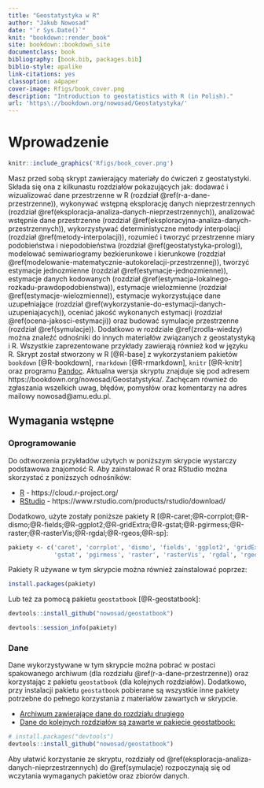 ```yaml
--- 
title: "Geostatystyka w R"
author: "Jakub Nowosad"
date: "`r Sys.Date()`"
knit: "bookdown::render_book"
site: bookdown::bookdown_site
documentclass: book
bibliography: [book.bib, packages.bib]
biblio-style: apalike
link-citations: yes
classoption: a4paper
cover-image: Rfigs/book_cover.png
description: "Introduction to geostatistics with R (in Polish)."
url: 'https\://bookdown.org/nowosad/Geostatystyka/'
---
```


# Wprowadzenie

```r
knitr::include_graphics('Rfigs/book_cover.png')
```

Masz przed sobą skrypt zawierający materiały do ćwiczeń z geostatystyki. Składa się ona z kilkunastu rozdziałów pokazujących jak: dodawać i wizualizować dane przestrzenne w R (rozdział \@ref(r-a-dane-przestrzenne)), wykonywać wstępną eksplorację danych nieprzestrzennych (rozdział \@ref(eksploracja-analiza-danych-nieprzestrzennych)), analizować wstępnie dane przestrzenne (rozdział \@ref(eksploracyjna-analiza-danych-przestrzennych)), wykorzystywać deterministyczne metody interpolacji (rozdział \@ref(metody-interpolacji)), rozumieć i tworzyć przestrzenne miary podobieństwa i niepodobieństwa (rozdział \@ref(geostatystyka-prolog)), modelować semiwariogramy bezkierunkowe i kierunkowe (rozdział \@ref(modelowanie-matematycznie-autokorelacji-przestrzennej)), tworzyć estymacje jednozmienne (rozdział \@ref(estymacje-jednozmienne)), estymacje danych kodowanych (rozdział \@ref(estymacja-lokalnego-rozkadu-prawdopodobienstwa)), estymacje wielozmienne (rozdział \@ref(estymacje-wielozmienne)), estymacje wykorzystujące dane uzupełniające (rozdział \@ref(wykorzystanie-do-estymacji-danych-uzupeniajacych)), oceniać jakość wykonanych estymacji (rozdział \@ref(ocena-jakosci-estymacji)) oraz budować symulacje przestrzenne (rozdział \@ref(symulacje)). Dodatkowo w rozdziale \@ref(zrodla-wiedzy) można znaleźć odnośniki do innych materiałów związanych z geostatystyką i R. Wszystkie zaprezentowane przykłady zawierają również kod w języku R. Skrypt został stworzony w R [@R-base] z wykorzystaniem pakietów `bookdown` [@R-bookdown], `rmarkdown` [@R-rmarkdown], `knitr` [@R-knitr] oraz programu [Pandoc](http://pandoc.org/). Aktualna wersja skryptu znajduje się pod adresem https://bookdown.org/nowosad/Geostatystyka/. Zachęcam również do zgłaszania wszelkich uwag, błędów, pomysłów oraz komentarzy na adres mailowy nowosad@amu.edu.pl.

## Wymagania wstępne

### Oprogramowanie

Do odtworzenia przykładów użytych w poniższym skrypcie wystarczy podstawowa znajomość R. Aby zainstalować R oraz RStudio można skorzystać z poniższych odnośników:

- [R](www.r-project.org) - https://cloud.r-project.org/
- [RStudio](www.rstudio.com) - https://www.rstudio.com/products/rstudio/download/

Dodatkowo, użyte zostały poniższe pakiety R [@R-caret;@R-corrplot;@R-dismo;@R-fields;@R-ggplot2;@R-gridExtra;@R-gstat;@R-pgirmess;@R-raster;@R-rasterVis;@R-rgdal;@R-rgeos;@R-sp]:

```r
pakiety <- c('caret', 'corrplot', 'dismo', 'fields', 'ggplot2', 'gridExtra',
             'gstat', 'pgirmess', 'raster', 'rasterVis', 'rgdal', 'rgeos', 'sp')
```

Pakiety R używane w tym skrypcie można również zainstalować poprzez:

```r
install.packages(pakiety)
```

Lub też za pomocą pakietu `geostatbook` [@R-geostatbook]:

```r
devtools::install_github("nowosad/geostatbook")
```

```r
devtools::session_info(pakiety)
```

### Dane

Dane wykorzystywane w tym skrypcie można pobrać w postaci spakowanego archiwum (dla rozdziału \@ref(r-a-dane-przestrzenne)) oraz korzystając z pakietu `geostatbook` (dla kolejnych rozdziałów). Dodatkowo, przy instalacji pakietu `geostatbook` pobierane są wszystkie inne pakiety potrzebne do pełnego korzystania z materiałów zawartych w skrypcie.

- [Archiwum zawierające dane do rozdziału drugiego](http://nowosad.github.io/geostat_book/dane.zip)
- [Dane do kolejnych rozdziałów są zawarte w pakiecie geostatbook:](https://github.com/Nowosad/geostatbook)

```r
# install.packages("devtools")
devtools::install_github("nowosad/geostatbook")
```

Aby ułatwić korzystanie ze skryptu, rozdziały od \@ref(eksploracja-analiza-danych-nieprzestrzennych) do \@ref(symulacje) rozpoczynają się od wczytania wymaganych pakietów oraz zbiorów danych.

<script>
  (function(i,s,o,g,r,a,m){i['GoogleAnalyticsObject']=r;i[r]=i[r]||function(){
  (i[r].q=i[r].q||[]).push(arguments)},i[r].l=1*new Date();a=s.createElement(o),
  m=s.getElementsByTagName(o)[0];a.async=1;a.src=g;m.parentNode.insertBefore(a,m)
  })(window,document,'script','//www.google-analytics.com/analytics.js','ga');

  ga('create', 'UA-75924107-1', 'auto');
  ga('send', 'pageview');

</script>
